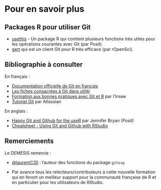 # Pour en savoir plus {.backgroundTitre}

## Packages R pour utiliser Git

- [usethis](https://usethis.r-lib.org/reference/index.html#git-and-github) - Un package R 
qui contient plusieurs fonctions très utiles pour les opérations courantes avec Git (par Posit).  
- [gert](https://docs.ropensci.org/gert/) qui est un client Git pour R très efficace 
(par rOpenSci).  

## Bibliographie à consulter

En français :  

- [Documentation officielle de Git en français](https://git-scm.com/book/fr/v2/D%C3%A9marrage-rapide-Installation-de-Git)  
- [Les fiches consacrées à Git dans utilitr](https://www.book.utilitr.org/)  
- [Formation aux bonnes pratiques avec Git et R](https://inseefrlab.github.io/formation-bonnes-pratiques-git-R/) par l'Insee  
- [Tutoriel Git](https://www.atlassian.com/fr/git/tutorials) par Atlassian  

En anglais :  

- [Happy Git and Github for the useR](https://happygitwithr.com/) par Jennifer Bryan (Posit)  
- [Cheatsheet - Using Git and Github with RStudio](https://rstudio.github.io/cheatsheets/git-github.pdf)  

## Remerciements

Le DEMESIS remercie :

- [@laurentC35](https://github.com/laurentC35/) : l'auteur des fonctions du package `gitssp`

- Par avance tous les relecteurs/contributeurs à cette nouvelle formation qui en feront un meilleur support pour la communauté française de R et en particulier pour les utilisateurs de RStudio.

